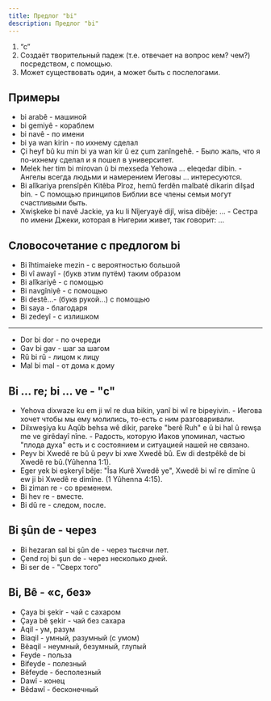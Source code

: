 ```yaml
---
title: Предлог "bi"
description: Предлог "bi"
---
```


1. “c”
2. Cоздаёт творительный падеж (т.е. отвечает на вопрос кем? чем?) посредством, с помощью.
3. Может существовать один, а может быть с послелогами.

## Примеры

- bi arabê - машиной
- bi gemiyê - кораблем
- bi navê - по имени
- bi ya wan kirin - по ихнему сделал
- Çi heyf bû ku min bi ya wan kir û ez çum zanîngehê. - Было жаль, что я по-ихнему сделал и я пошел в университет.
- Melek her tim bi mirovan û bi mexseda Yehowa ... eleqedar dibin. - Ангелы всегда людьми и намерением Иеговы ... интересуются.
- Bi alîkariya prensîpên Kitêba Pîroz, hemû ferdên malbatê dikarin dilşad bin. - С помощью принципов Библии все члены семьи могут счастливыми быть.
- Xwişkeke bi navê Jackie, ya ku li Nîjeryayê dijî, wisa dibêje: ... - Сестра по имени Джеки, которая в Нигерии живет, так говорит: ...

## Словосочетание с предлогом bi

- Bi îhtimaieke mezin - с вероятностью большой
- Bi vî awayî - (букв этим путём) таким образом
- Bi alîkariyê - с помощью
- Bi navgîniyê - с помощью
- Bi destê...- (букв рукой...) с помощью
- Bi saya - благодаря
- Bi zedeyî - с излишком

---

- Dor bi dor - по очереди
- Gav bi gav - шаг за шагом
- Rû bi rû - лицом к лицу
- Mal bi mal - от дома к дому

## Bi ... re; bi ... ve - "с"

- Yehova dixwaze ku em ji wî re dua bikin, yanî bi wî re bipeyivin. - Иегова хочет чтобы мы ему молились, то-есть с ним разговаривали.
- Dilxweşiya ku Aqûb behsa wê dikir, pareke "berê Ruh" e û bi hal û rewşa me ve girêdayî nîne. - Радость, которую Иаков упоминал, частью "плода духа" есть и с состоянием и ситуацией нашей не связано.
- Peyv bi Xwedê re bû û peyv bi xwe Xwedê bû. Ew di destpêkê de bi Xwedê re bû.(Yûhenna 1:1).
- Eger yek bi eşkeryî bêje: "Îsa Kurê Xwedê ye", Xwedê bi wî re dimîne û ew ji bi Xwedê re dimîne. (1 Yûhenna 4:15).
- Bi ziman re - со временем.
- Bi hev re - вместе.
- Bi dû re - следом, после.

## Bi şûn de - через

- Bi hezaran sal bi şûn de - через тысячи лет.
- Çend roj bi şun de - через несколько дней.
- Bi ser de - "Сверх того"

## Bi, Bê - «с, без»

- Çaya bi şekir - чай с сахаром
- Çaya bê şekir - чай без сахара
- Aqil - ум, разум
- Biaqil - умный, разумный (с умом)
- Bêaqil - неумный, безумный, глупый
- Feyde - польза
- Bifeyde - полезный
- Bêfeyde - бесполезный
- Dawî - конец
- Bêdawî - бесконечный
